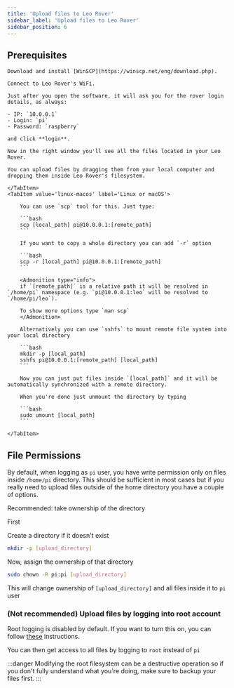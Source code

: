 ```yaml
---
title: 'Upload files to Leo Rover'
sidebar_label: 'Upload files to Leo Rover'
sidebar_position: 6
---
```



## Prerequisites

<LinkButton to="ssh" description="Connect via SSH" />

<Tabs groupId='OS'>
    <TabItem value='windows' label='Windows'>

    Download and install [WinSCP](https://winscp.net/eng/download.php).

    Connect to Leo Rover's WiFi.

    Just after you open the software, it will ask you for the rover login details, as always:

    - IP: `10.0.0.1`
    - Login: `pi`
    - Password: `raspberry`

    and click **login**.

    Now in the right window you'll see all the files located in your Leo Rover.

    You can upload files by dragging them from your local computer and dropping them inside Leo Rover's filesystem.

    </TabItem>
    <TabItem value='linux-macos' label='Linux or macOS'>

        You can use `scp` tool for this. Just type:

        ```bash
        scp [local_path] pi@10.0.0.1:[remote_path]
        ```

        If you want to copy a whole directory you can add `-r` option

        ```bash
        scp -r [local_path] pi@10.0.0.1:[remote_path]
        ```

        <Admonition type="info">
        if `[remote_path]` is a relative path it will be resolved in `/home/pi` namespace (e.g. `pi@10.0.0.1:leo` will be resolved to `/home/pi/leo`).

        To show more options type `man scp`
        </Admonition>

        Alternatively you can use `sshfs` to mount remote file system into your local directory

        ```bash
        mkdir -p [local_path]
        sshfs pi@10.0.0.1:[remote_path] [local_path]
        ```

        Now you can just put files inside `[local_path]` and it will be automatically synchronized with a remote directory.

        When you're done just unmount the directory by typing

        ```bash
        sudo umount [local_path]
        ```

    </TabItem>

</Tabs>

## File Permissions

By default, when logging as `pi` user, you have write permission only on files inside `/home/pi` directory.
This should be sufficient in most cases but if you really need to upload files outside of the home directory you have a couple of options.

Recommended: take ownership of the directory

First

<LinkButton to="ssh" description="Connect via SSH" />

Create a directory if it doesn't exist

```bash
mkdir -p [upload_directory]
```

Now, assign the ownership of that directory

```bash
sudo chown -R pi:pi [upload_directory]
```

This will change ownership of `[upload_directory]` and all files inside it to `pi` user

### (Not recommended) Upload files by logging into root account

Root logging is disabled by default. If you want to turn this on, you can follow
[these](https://raspberrypi.stackexchange.com/a/48061) instructions.

You can then get access to all files by logging to `root` instead of `pi`

:::danger
Modifying the root filesystem can be a destructive operation so if you don't fully understand what you're doing, make sure to backup your files first.
:::
